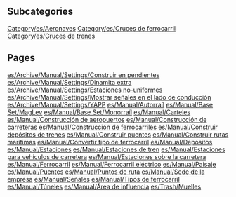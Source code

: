 
== Subcategories ==
[[Category/es/Aeronaves]]
[[Category/es/Cruces de ferrocarril]]
[[Category/es/Cruces de trenes]]

== Pages ==
[[es/Archive/Manual/Settings/Construir en pendientes]]
[[es/Archive/Manual/Settings/Dinamita extra]]
[[es/Archive/Manual/Settings/Estaciones no-uniformes]]
[[es/Archive/Manual/Settings/Mostrar señales en el lado de conducción]]
[[es/Archive/Manual/Settings/YAPP]]
[[es/Manual/Autorraíl]]
[[es/Manual/Base Set/MagLev]]
[[es/Manual/Base Set/Monorraíl]]
[[es/Manual/Carteles]]
[[es/Manual/Construcción de aeropuertos]]
[[es/Manual/Construcción de carreteras]]
[[es/Manual/Construcción de ferrocarriles]]
[[es/Manual/Construir depósitos de trenes]]
[[es/Manual/Construir puentes]]
[[es/Manual/Construir rutas marítimas]]
[[es/Manual/Convertir tipo de ferrocarril]]
[[es/Manual/Depósitos]]
[[es/Manual/Estaciones]]
[[es/Manual/Estaciones de tren]]
[[es/Manual/Estaciones para vehículos de carretera]]
[[es/Manual/Estaciones sobre la carretera]]
[[es/Manual/Ferrocarril]]
[[es/Manual/Ferrocarril eléctrico]]
[[es/Manual/Paisaje]]
[[es/Manual/Puentes]]
[[es/Manual/Puntos de ruta]]
[[es/Manual/Sede de la empresa]]
[[es/Manual/Señales]]
[[es/Manual/Tipos de ferrocarril]]
[[es/Manual/Túneles]]
[[es/Manual/Área de influencia]]
[[es/Trash/Muelles]]
